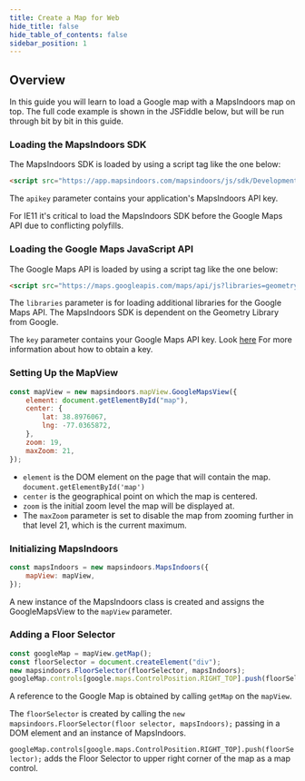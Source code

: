 ```yaml
---
title: Create a Map for Web
hide_title: false
hide_table_of_contents: false
sidebar_position: 1
---
```


## Overview

In this guide you will learn to load a Google map with a MapsIndoors map on top. The full code example is shown in the JSFiddle below, but will be run through bit by bit in this guide.

<script async src="https://jsfiddle.net/mapspeople/resg59jp/embed/html,result/"></script>

### Loading the MapsIndoors SDK

The MapsIndoors SDK is loaded by using a script tag like the one below:

```html
<script src="https://app.mapsindoors.com/mapsindoors/js/sdk/DevelopmentReleases/4.0.0-rc.1/mapsindoors-4.0.0-rc.1.js?apikey=YOUR_MAPSINDOORS_API_KEY"></script>
```

The `apikey` parameter contains your application's MapsIndoors API key.

For IE11 it's critical to load the MapsIndoors SDK before the Google Maps API due to conflicting polyfills.

### Loading the Google Maps JavaScript API

The Google Maps API is loaded by using a script tag like the one below:

```html
<script src="https://maps.googleapis.com/maps/api/js?libraries=geometry&key=YOUR_GOOGLE_API_KEY"></script>
```

The `libraries` parameter is for loading additional libraries for the Google Maps API. The MapsIndoors SDK is dependent on the Geometry Library from Google.

The `key` parameter contains your Google Maps API key. Look [here](https://developers-dot-devsite-v2-prod.appspot.com/maps/documentation/javascript/get-api-key) For more information about how to obtain a key.

### Setting Up the MapView

```javascript
const mapView = new mapsindoors.mapView.GoogleMapsView({
    element: document.getElementById("map"),
    center: {
        lat: 38.8976067,
        lng: -77.0365872,
    },
    zoom: 19,
    maxZoom: 21,
});
```

- `element` is the DOM element on the page that will contain the map. `document.getElementById('map')`
- `center` is the geographical point on which the map is centered.
- `zoom` is the initial zoom level the map will be displayed at.
- The `maxZoom` parameter is set to disable the map from zooming further in that level 21, which is the current maximum.

### Initializing MapsIndoors

```javascript
const mapsIndoors = new mapsindoors.MapsIndoors({
    mapView: mapView,
});
```

A new instance of the MapsIndoors class is created and assigns the GoogleMapsView to the `mapView` parameter.

### Adding a Floor Selector

```javascript
const googleMap = mapView.getMap();
const floorSelector = document.createElement("div");
new mapsindoors.FloorSelector(floorSelector, mapsIndoors);
googleMap.controls[google.maps.ControlPosition.RIGHT_TOP].push(floorSelector);
```

A reference to the Google Map is obtained by calling `getMap` on the `mapView`.

The `floorSelector` is created by calling the `new mapsindoors.FloorSelector(floor selector, mapsIndoors);` passing in a DOM element and an instance of MapsIndoors.

`googleMap.controls[google.maps.ControlPosition.RIGHT_TOP].push(floorSelector);` adds the Floor Selector to upper right corner of the map as a map control.
